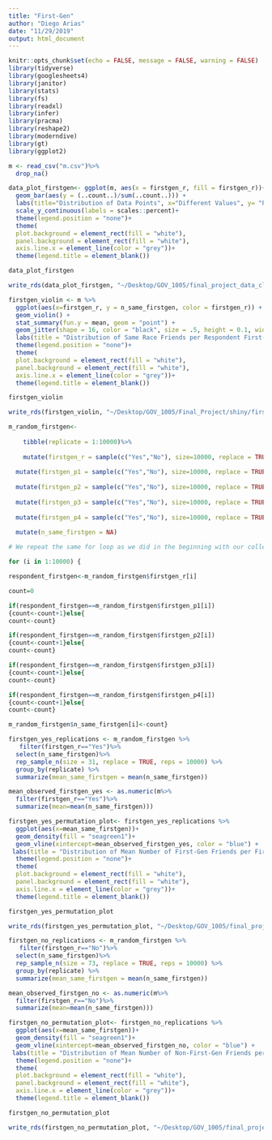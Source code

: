 ```yaml
---
title: "First-Gen"
author: "Diego Arias"
date: "11/29/2019"
output: html_document
---
```


```r
knitr::opts_chunk$set(echo = FALSE, message = FALSE, warning = FALSE)
library(tidyverse)
library(googlesheets4)
library(janitor)
library(stats)
library(fs)
library(readxl)
library(infer)
library(pracma)
library(reshape2)
library(moderndive)
library(gt)
library(ggplot2)
```

```r
m <- read_csv("m.csv")%>%
  drop_na()

```


```r

data_plot_firstgen<- ggplot(m, aes(x = firstgen_r, fill = firstgen_r))+
  geom_bar(aes(y = (..count..)/sum(..count..))) +
  labs(title="Distribution of Data Points", x="Different Values", y= "Percentage")  +
  scale_y_continuous(labels = scales::percent)+
  theme(legend.position = "none")+
  theme(
  plot.background = element_rect(fill = "white"),
  panel.background = element_rect(fill = "white"),
  axis.line.x = element_line(color = "grey"))+
  theme(legend.title = element_blank())

data_plot_firstgen

write_rds(data_plot_firstgen, "~/Desktop/GOV_1005/final_project_data_cleanup/shiny/firstgen/barplot_firstgen.rds")
```


```r
firstgen_violin <- m %>%
  ggplot(aes(x=firstgen_r, y = n_same_firstgen, color = firstgen_r)) +
  geom_violin() +
  stat_summary(fun.y = mean, geom = "point") +
  geom_jitter(shape = 16, color = "black", size = .5, height = 0.1, width = 0.2) + 
  labs(title = "Distribution of Same Race Friends per Respondent First-Gen", y = "Number of Same First-Gen Friends", x = "Respondent: First-Gen?") +
  theme(legend.position = "none")+
  theme(
  plot.background = element_rect(fill = "white"),
  panel.background = element_rect(fill = "white"),
  axis.line.x = element_line(color = "grey"))+
  theme(legend.title = element_blank())

firstgen_violin

write_rds(firstgen_violin, "~/Desktop/GOV_1005/Final_Project/shiny/firstgen/violin_firstgen.rds")
```


```r
m_random_firstgen<-
    
    tibble(replicate = 1:10000)%>%
  
    mutate(firstgen_r = sample(c("Yes","No"), size=10000, replace = TRUE, prob=c(0.12,0.88)))%>%
  
  mutate(firstgen_p1 = sample(c("Yes","No"), size=10000, replace = TRUE, prob=c(0.12,0.88)))%>%
  
  mutate(firstgen_p2 = sample(c("Yes","No"), size=10000, replace = TRUE, prob=c(0.12,0.88)))%>%
  
  mutate(firstgen_p3 = sample(c("Yes","No"), size=10000, replace = TRUE, prob=c(0.12,0.88)))%>%
  
  mutate(firstgen_p4 = sample(c("Yes","No"), size=10000, replace = TRUE, prob=c(0.12,0.88)))%>%
  
  mutate(n_same_firstgen = NA)

# We repeat the same for loop as we did in the beginning with our collected data, but with the sample we generated with the for loop above:

for (i in 1:10000) {

respondent_firstgen<-m_random_firstgen$firstgen_r[i]

count=0

if(respondent_firstgen==m_random_firstgen$firstgen_p1[i])
{count<-count+1}else{
count<-count}

if(respondent_firstgen==m_random_firstgen$firstgen_p2[i])
{count<-count+1}else{
count<-count}

if(respondent_firstgen==m_random_firstgen$firstgen_p3[i])
{count<-count+1}else{
count<-count}

if(respondent_firstgen==m_random_firstgen$firstgen_p4[i])
{count<-count+1}else{
count<-count}

m_random_firstgen$n_same_firstgen[i]<-count}
```


```r

firstgen_yes_replications <- m_random_firstgen %>%
   filter(firstgen_r=="Yes")%>%
  select(n_same_firstgen)%>%
  rep_sample_n(size = 31, replace = TRUE, reps = 10000) %>% 
  group_by(replicate) %>% 
  summarize(mean_same_firstgen = mean(n_same_firstgen))

mean_observed_firstgen_yes <- as.numeric(m%>%
  filter(firstgen_r=="Yes")%>%
  summarize(mean=mean(n_same_firstgen)))

firstgen_yes_permutation_plot<- firstgen_yes_replications %>%
  ggplot(aes(x=mean_same_firstgen))+
  geom_density(fill = "seagreen1")+
  geom_vline(xintercept=mean_observed_firstgen_yes, color = "blue") + 
 labs(title = "Distribution of Mean Number of First-Gen Friends per First-Gen Respondent Under the Null Hypothesis", subtitle = "Our observed value, shown in blue, is smaller than we would expect under random friend assignment", x = "Mean Number of `Same Status` Friends (First-Gen per Replication",y = "Density")+
  theme(legend.position = "none")+
  theme(
  plot.background = element_rect(fill = "white"),
  panel.background = element_rect(fill = "white"),
  axis.line.x = element_line(color = "grey"))+
  theme(legend.title = element_blank())

firstgen_yes_permutation_plot

write_rds(firstgen_yes_permutation_plot, "~/Desktop/GOV_1005/final_project_data_cleanup/shiny/firstgen/firstgen_yes_permutation.rds")
```


```r
firstgen_no_replications <- m_random_firstgen %>%
   filter(firstgen_r=="No")%>%
  select(n_same_firstgen)%>%
  rep_sample_n(size = 73, replace = TRUE, reps = 10000) %>% 
  group_by(replicate) %>% 
  summarize(mean_same_firstgen = mean(n_same_firstgen))

mean_observed_firstgen_no <- as.numeric(m%>%
  filter(firstgen_r=="No")%>%
  summarize(mean=mean(n_same_firstgen)))

firstgen_no_permutation_plot<- firstgen_no_replications %>%
  ggplot(aes(x=mean_same_firstgen))+
  geom_density(fill = "seagreen1")+
  geom_vline(xintercept=mean_observed_firstgen_no, color = "blue") + 
 labs(title = "Distribution of Mean Number of Non-First-Gen Friends per Non-First-Gen Respondent Under the Null Hypothesis", subtitle = "Our observed value, shown in blue, is smaller than we would expect under random friend assignment", x = "Mean Number of `Same Status` Friends (Non-First-Genl) per Replication",y = "Density")+
  theme(legend.position = "none")+
  theme(
  plot.background = element_rect(fill = "white"),
  panel.background = element_rect(fill = "white"),
  axis.line.x = element_line(color = "grey"))+
  theme(legend.title = element_blank())

firstgen_no_permutation_plot

write_rds(firstgen_no_permutation_plot, "~/Desktop/GOV_1005/final_project_data_cleanup/shiny/firstgen/firstgen_no_permutation.rds")
```
